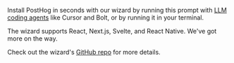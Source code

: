 

Install PostHog in seconds with our wizard by running this prompt with [LLM coding agents](/blog/envoy-wizard-llm-agent) like Cursor and Bolt, or by running it in your terminal. 

<AgentPrompt />

The wizard supports React, Next.js, Svelte, and React Native. We've got more on the way.

Check out the wizard's [GitHub repo](https://github.com/PostHog/wizard) for more details.

<DetailSetUpReverseProxy />

<DetailGroupProductsInOneProject />